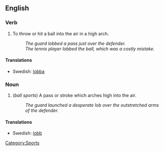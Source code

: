 ==English==

===Verb===
# To throw or hit a ball into the air in a high arch.
#: ''The guard lobbed a pass just over the defender.''
#:''The tennis player lobbed the ball, which was a costly mistake.''

====Translations====
*Swedish: [[lobba]]

===Noun===
# (''ball sports'') A pass or stroke which arches high into the air.
#: ''The guard launched a desperate lob over the outstretched arms of the defender.''

====Translations====
*Swedish: [[lobb]]

[[Category:Sports]]